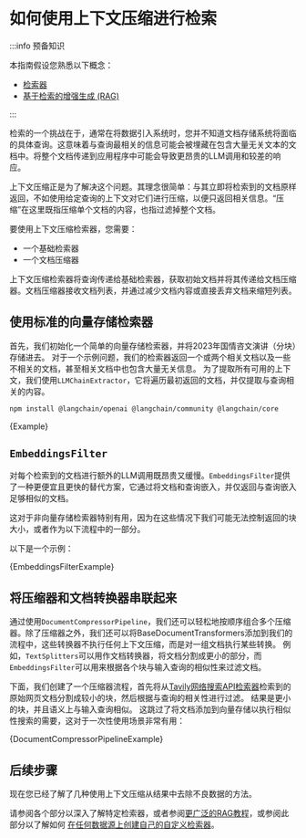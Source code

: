 # 如何使用上下文压缩进行检索

:::info 预备知识

本指南假设您熟悉以下概念：

- [检索器](/docs/concepts/retrievers)
- [基于检索的增强生成 (RAG)](/docs/tutorials/rag)

:::

检索的一个挑战在于，通常在将数据引入系统时，您并不知道文档存储系统将面临的具体查询。这意味着与查询最相关的信息可能会被埋藏在包含大量无关文本的文档中。将整个文档传递到应用程序中可能会导致更昂贵的LLM调用和较差的响应。

上下文压缩正是为了解决这个问题。其理念很简单：与其立即将检索到的文档原样返回，不如使用给定查询的上下文对它们进行压缩，以便只返回相关信息。“压缩”在这里既指压缩单个文档的内容，也指过滤掉整个文档。

要使用上下文压缩检索器，您需要：

- 一个基础检索器
- 一个文档压缩器

上下文压缩检索器将查询传递给基础检索器，获取初始文档并将其传递给文档压缩器。文档压缩器接收文档列表，并通过减少文档内容或直接丢弃文档来缩短列表。

## 使用标准的向量存储检索器

首先，我们初始化一个简单的向量存储检索器，并将2023年国情咨文演讲（分块）存储进去。
对于一个示例问题，我们的检索器返回一个或两个相关文档以及一些不相关的文档，甚至相关文档中也包含大量无关信息。
为了提取所有可用的上下文，我们使用`LLMChainExtractor`，它将遍历最初返回的文档，并仅提取与查询相关的内容。


<IntegrationInstallTooltip></IntegrationInstallTooltip>

```bash npm2yarn
npm install @langchain/openai @langchain/community @langchain/core
```


<CodeBlock language="typescript">{Example}</CodeBlock>

## `EmbeddingsFilter`

对每个检索到的文档进行额外的LLM调用既昂贵又缓慢。`EmbeddingsFilter`提供了一种更便宜且更快的替代方案，它通过将文档和查询嵌入，并仅返回与查询嵌入足够相似的文档。

这对于非向量存储检索器特别有用，因为在这些情况下我们可能无法控制返回的块大小，或者作为以下流程中的一部分。

以下是一个示例：


<CodeBlock language="typescript">{EmbeddingsFilterExample}</CodeBlock>

## 将压缩器和文档转换器串联起来

通过使用`DocumentCompressorPipeline`，我们还可以轻松地按顺序组合多个压缩器。除了压缩器之外，我们还可以将BaseDocumentTransformers添加到我们的流程中，这些转换器不执行任何上下文压缩，而是对一组文档执行某些转换。
例如，`TextSplitters`可以用作文档转换器，将文档分割成更小的部分，而`EmbeddingsFilter`可以用来根据各个块与输入查询的相似性来过滤文档。

下面，我们创建了一个压缩器流程，首先将从[Tavily网络搜索API检索器](/docs/integrations/retrievers/tavily)检索到的原始网页文档分割成较小的块，然后根据与查询的相关性进行过滤。
结果是更小的块，并且语义上与输入查询相似。
这跳过了将文档添加到向量存储以执行相似性搜索的需要，这对于一次性使用场景非常有用：


<CodeBlock language="typescript">{DocumentCompressorPipelineExample}</CodeBlock>

## 后续步骤

现在您已经了解了几种使用上下文压缩从结果中去除不良数据的方法。

请参阅各个部分以深入了解特定检索器，或者参阅[更广泛的RAG教程](/docs/tutorials/rag)，或参阅此部分以了解如何
[在任何数据源上创建自己的自定义检索器](/docs/how_to/custom_retriever/)。